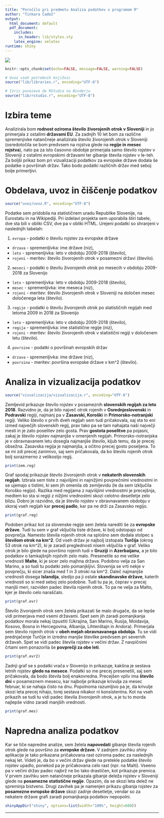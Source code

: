 ```yaml
---
title: "Poročilo pri predmetu Analiza podatkov s programom R"
author: "Tinkara Čadež"
output:
  html_document: default
  pdf_document:
    includes:
      in_header: lib/styles.sty
    latex_engine: xelatex
runtime: shiny
---
```


![](slike/RStudio.png)

```r
knitr::opts_chunk$set(echo=FALSE, message=FALSE, warning=FALSE)

# Uvoz vseh potrebnih knjižnic
source("lib/libraries.r", encoding="UTF-8")
```

```r
# Izris povezave do RStudia na Binderju
source("lib/rstudio.r", encoding="UTF-8")
```


# Izbira teme

Analizirala bom **rodnost oziroma število živorojenih otrok v Sloveniji** in jo primerjala z ostalimi **državami EU**. Za zadnjih 10 let bom za različne spremenjivke natančneje analizirala število živorojenih otrok v Sloveniji (osredotočila se bom predvsem na rojstva glede na **regije in mesec rojstva**), nato pa za isto časovno obdobje primerjala samo število rojstev v Sloveniji z ostalimi evropskimi državami ter gibanje števila rojstev v le-teh.
Za boljši prikaz bom pri vizualizaciji podatkov za evropske države dodala še podatke o površinah držav. Tako bodo podatki različnih držav med seboj bolje primerljivi.


# Obdelava, uvoz in čiščenje podatkov

```r
source("uvoz/uvoz.R", encoding="UTF-8")
```

Podatke sem pridobila na statističnem uradu Republike Slovenije, na Eurostatu in na Wikipediji. Pri izdelavi projekta sem uporabila štiri tabele, dve sta bili v obliki CSV, dve pa v obliki HTML. Urejeni podatki so shranjeni v naslednjih tabelah:

1. `evropa` - podatki o številu rojstev za evropske države
  - `drzava` - spremenljivka: ime države (niz),
  - `leto` - spremenljivka: leto v obdobju 2009-2018 (število),
  - `rojeni` - meritev: število živorojenih otrok v posamezni državi (število).


2. `meseci` - podatki o številu živorojenih otrok po mesecih v obdobju 2009-2018 za Slovenijo
  - `leto` - spremenljivka: leto v obdobju 2009-2018 (število),
  - `mesec` - spremenljivka: ime meseca (niz),
  - `rojeni` - meritev: število živorojenih otrok v Sloveniji na določen mesec določenega leta (število).

3. `regije` - podatki o številu živorojenih otrok po statističnih regijah med letoma 2009 in 2018 za Slovenijo
  - `leto` - spremenljivka: leto v obdobju 2009-2018 (število),
  - `regija` - spremenljivka: ime statistične regije (niz),
  - `rojeni` - meritev: število živorojenih otrok v statistični regiji v določenem letu (število).

4. `povrsine` - podatki o površinah evropskih držav 
  - `drzava` - spremenljivka: ime države (niz),
  - `povrsina` - meritev: površina evropske države v km^2 (število).


# Analiza in vizualizacija podatkov

```r
source("vizualizacija/vizualizacija.r", encoding="UTF-8")
```

Zemljevid prikazuje število rojstev v posameznih **slovenskih regijah za leto 2018**. Razvidno je, da je bilo največ otrok rojenih v **Osrednjeslovenski** in **Podravski** regiji, najmanj pa v **Zasavski, Koroški** in **Primorsko-notranjski** regiji. Veliko število v prvih dveh regijah sem tudi pričakovala, saj sta to eni izmed največjih slovenskih regij, prav tako pa se tam nahajata naši največji mesti in je zato poselitev zelo gosta. Prav **gostota poselitve** pa pojasni, zakaj je število rojstev najmanjše v omenjenih regijah. Primorsko-notranjska je v obravnavanem letu dosegla najmanjše število, kljub temu, da je precej obsežna. Zasavska regija je najmanjša, a očitno precej gosto poseljena. To se mi zdi precej zanimivo, saj sem pričakovala, da bo število rojenih otrok bolj sorazmerno z velikostjo regij.

```r
print(zem.reg)
```

Graf spodaj prikazuje število živorojenih otrok v **nekaterih slovenskih regijah**. Izbrala sem tiste z najvišjimi in najnižjimi povprečnimi vrednostmi in se ujemajo s tistimi, ki sem jih omenila ob zemljevidu (le da sem izključila Koroško regijo). Razlika med regijama z najvišjimi vrednostmi je precejšnja, medtem ko sta si regiji z nižjimi vrednostmi skozi celotno desetletje zelo blizu. Dobro je razvidno, da je število rojstev v obravnavanem obdobju v skoraj vseh regijah kar **precej padlo**, kar pa ne drži za Zasavsko regijo.

```r
print(graf.reg)
```

Podoben prikaz kot za slovenske regije sem želela narediti še za **evropske države**. Tudi tu sem v graf vključila tiste države, ki bolj odstopajo od povprečja. Namesto števila rojenih otrok na splošno sem dodala stolpec s **številom otrok na km^2**. Od vseh držav je najbolj izstopala **Turčija** (okrog 53 otrok na km^2), ki je zaradi preglednosti nisem vključila v graf. Veliko otrok je bilo glede na površino rojenih tudi v **Gruziji** in **Azerbaijanu**, a je bilo podatkov o tamkajšnjih rojstvih zelo malo. Presenetile so me velike vrednosti **Malte**, ki je sicer zelo majhna država. Podobno velja za San Marino, a so tudi tu podatki zelo pomanjkljivi. Slovenija se vrti nekje v povprečju, ki sicer znaša med 1 in 3 otroki na km^2. Daleč najmanjše vrednosti dosega **Islandija**, sledijo pa ji ostale **skandinavske države**, katerih vrednosti so si med seboj zelo podobne. 
Tudi tu pa je, čeprav v precej manjši meri, razviden padec števila rojenih otrok. To pa ne velja za Malto, kjer je število celo naraščalo.

```r
print(graf.evr)
```

Število živorojenih otrok sem želela prikazati še malo drugače, da se lepše vidi primerjava med vsemi državami. Spet sem jih zaradi pomanjkanja podatkov morala nekaj izpustiti (Ukrajina, San Marino, Rusija, Moldavija, Kosovo, Bosna in Hercegovina, Albanija, Lihtenštajn in Andora). Primerjala sem število rojenih otrok v **obeh mejah obravnavanega obdobja**. Tu se vidi prednjačenje Turčije in izredno manjše številke predvsem pri severnih državah. Spet se vidi padec števila rojstev v večini držav. Z navpičnimi črtami sem ponazorila še **povprečji za obe leti**.

```r
print(graf.evr2)
```

Zadnji graf se s podatki vrača v Slovenijo in prikazuje, kakšna je sestava letnih rojstev **glede na mesece**. Podatki so me precej presenetili, saj sem pričakovala, da bodo števila bolj enakovredna. Precejšen vpliv ima **število dni** v posameznem mesecu, kar najbolje prikazuje krivulja za mesec februar, ki se nahaja čisto na dnu. Popolnoma razumljivo pa je, da krivulje skozi leta precej nihajo, torej sestava nikakor ni konsistentna. Kot na vseh prikazih se tudi tu vidi padec števila živorojenih otrok, a je tu to morda najlepše vidno zaradi manjših vrednosti.

```r
print(graf.mes)
```

# Napredna analiza podatkov

Kar se tiče napredne analize, sem želela **napovedati** gibanje števila rojenih otrok glede na površino za **evropske države**. V zadnjem zavihku *shiny* aplikacije je tako prikazana pričakovana rast oziroma padec za naslednjih nekaj let. Videti je, da bo v večini držav glede na pretekle podatke število rojstev upadlo, ponekod pa je pričakovana celo rast (npr. na Malti). Vseeno pa v večini držav padec najbrž ne bo tako drastičen, kot prikazuje premica.
V prvem zavihku sem natančneje prikazala gibanje deleža rojstev v Sloveniji glede na **posamezne statistične regije**. Opazim, da se skozi leta delež ne spreminja bistveno. 
Drugi zavihek pa je namenjen prikazu gibanja rojstev za **posamezne evropske države** skozi zadnje desetletje, vendar so za nekatere države grafi zaradi pomanjkanja podatkov nepopolni.

```r
shinyAppDir("shiny", options=list(width="100%", height=600))
```
***
